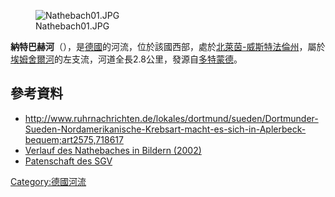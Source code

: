 {{Coord|51|29|29|N|7|33|28|E|display=title}}
[[Image:Nathebach01.JPG|right]]

'''納特巴赫河'''（{{lang-de|Nathebach}}），是[[德國|德國]]的河流，位於該國西部，處於[[北萊茵-威斯特法倫州|北萊茵-威斯特法倫州]]，屬於[[埃姆舍爾河|埃姆舍爾河]]的左支流，河道全長2.8公里，發源自[[多特蒙德|多特蒙德]]。

==參考資料==
* http://www.ruhrnachrichten.de/lokales/dortmund/sueden/Dortmunder-Sueden-Nordamerikanische-Krebsart-macht-es-sich-in-Aplerbeck-bequem;art2575,718617 {{Wayback|url=http://www.ruhrnachrichten.de/lokales/dortmund/sueden/Dortmunder-Sueden-Nordamerikanische-Krebsart-macht-es-sich-in-Aplerbeck-bequem;art2575,718617 |date=20091207030824 }}
* [http://www.behrenberg.de/Frank/Dortmund/Nathebachtal/Nathebachtal_April_2002.htm Verlauf des Nathebaches in Bildern (2002)]
* [http://www.sgv-aplerbeck.de/html/naturschutz/nathebach_patenschaft.html Patenschaft des SGV]

{{Germany-geo-stub}}
[[Category:德國河流|Category:德國河流]]